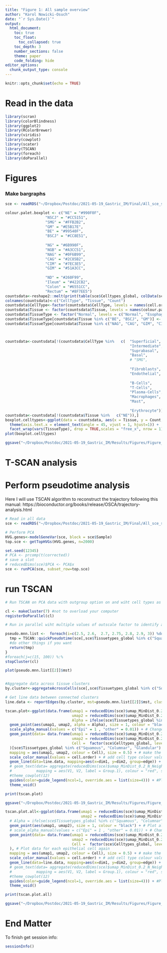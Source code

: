 ```yaml
---
title: "Figure 1: All sample overview"
author: "Karol Nowicki-Osuch"
date: "`r Sys.Date()`"
output: 
  html_document:
    toc: true
    toc_float:
      toc_collapsed: true
    toc_depth: 3
    number_sections: false
    theme: paper
    code_folding: hide
editor_options: 
  chunk_output_type: console
---
```


```r
knitr::opts_chunk$set(echo = TRUE)
```

# Read in the data

```r
library(scran)
library(colorBlindness)
library(ggplot2)
library(RColorBrewer)
library(viridis)
library(cowplot)
library(scater)
library(TSCAN)
library(foreach)
library(doParallel)
```

# Figures

### Make bargraphs

```r
sce <- readRDS("~/Dropbox/Postdoc/2021-05-19_Gastric_IM/Final/All_sce_selected_corrected_after_exclusion2.rds")

colour.palet.boxplot <- c("NE" = "#990F0F", 
                  "NSCJ" = "#CC5151",
                  "SMG" = "#FFB2B2",
                  "GM" = "#E5B17E",
                  "BE" = "#99540F",
                  "BSCJ" = "#CC8E51",
                  
                  "NG" = "#6B990F",
                  "NGB" = "#A3CC51",
                  "NAG" = "#0F6B99",
                  "CAG" = "#2C85B2",
                  "CIM" = "#7EC3E5",
                  "GIM" = "#51A3CC",
                  
                  "ND" = "#260F99",
                  "Ileum" = "#422CB2",
                  "Colon" = "#6551CC",
                  "Rectum" = "#8F7EE5")
countsdata<-reshape2::melt(print(table(sce$Celltypes_global, colData(sce)$Tissue)))
colnames(countsdata)<-c("CellType", "Tissue", "Count")
countsdata$CellType<-factor(countsdata$CellType, levels = names(cell.order))
countsdata$Tissue <- factor(countsdata$Tissue, levels = names(colour.palet.boxplot))
countsdata$TissueType <- factor("Normal", levels = c("Normal", "Esophageal IM", "Stomach IM"))
countsdata$TissueType[countsdata$Tissue %in% c("BE", "BSCJ", "GM")] <- "Esophageal IM"
countsdata$TissueType[countsdata$Tissue %in% c("NAG", "CAG", "GIM", "CIM")] <- "Stomach IM"



countsdata<-countsdata[!(countsdata$CellType %in%   c(  "Superficial", 
                                                        "Intermediate",    
                                                        "Suprabasal",
                                                        "Basal",
                                                        # "SMG",
                                                        
                                                        "Fibroblasts",
                                                        "Endothelial",
                                                        
                                                        "B-Cells",
                                                        "T-Cells",
                                                        "Plasma-Cells",
                                                        "Macrophages",
                                                        "Mast",
                                                        
                                                        "Erythrocyte")),]
countsdata<-countsdata[!(countsdata$Tissue %in%   c("NE")),]
boxplot.celltypes<-ggplot(data = countsdata, aes(x = Tissue, y = Count, fill = CellType)) + geom_bar(position = "fill", stat = "identity") +   scale_fill_manual(values = cell.order) + theme_cowplot(12)  +
  theme(axis.text.x = element_text(angle = 45, vjust = 1, hjust=1)) +
  facet_wrap(vars(TissueType), drop = TRUE,scales = "free_x", nrow = 1)+ theme(legend.position = "none")
plot(boxplot.celltypes)

ggsave("~/Dropbox/Postdoc/2021-05-19_Gastric_IM/Results/Figures/Figure_2/Boxplot.celltypes.pdf", boxplot.celltypes, device = "pdf", units="in", width=15, height=10, useDingbats = FALSE)

```

# T-SCAN analysis

# Perform pseudotime analysis

Here I will use TSCAN algorithm to reconstruct the trajectory following this manual: https://bioconductor.org/books/release/OSCA/trajectory-analysis.html


```r
# Read in all data
sce <- readRDS("~/Dropbox/Postdoc/2021-05-19_Gastric_IM/Final/All_sce_selected_corrected_after_exclusion2.rds")

# Perform PCA
HVG.genes<-modelGeneVar(sce, block = sce$Sample)
top.sce <- getTopHVGs(HVG.genes, n=2000)

set.seed(12345)
# PCA <- prcomp(t(corrected))
# save a slot
# reducedDims(sce)$PCA <- PCA$x
sce <- runPCA(sce, subset_row=top.sce) 


```

# run TSCAN

```r
# Run TSCAN on PCA data with outgroup option on and wiht cell types as clusters and with mnn mode on. Only focus on epithelial cells

cl <- makeCluster(7) #not to overload your computer
registerDoParallel(cl)

# Run in parallel wiht multiple values of outscale factor to identify a clear separation between cell types of glandular, squamous and columnar cell types

pseudo.mnn.list <-  foreach(i=c(2.5, 2.6,  2.7, 2.75, 2.8, 2.9, 3)) %dopar% {
  tmp = TSCAN::quickPseudotime(sce[,sce$Tissuetypes_global %in% c("Squamous", "Columnar", "Glandular") ], use.dimred="PCA", outgroup=TRUE, clusters =  sce$Global_cluster_selected[sce$Tissuetypes_global %in% c("Squamous", "Columnar", "Glandular") ], with.mnn = TRUE,outscale = i)
  #do other things if you want
  return(tmp) 
}
#foreach(j=c(15, 100)) %:%
stopCluster(cl)

plot(pseudo.mnn.list[[2]]$mst)


#Aggregate data across tissue clusters
by.cluster<-aggregateAcrossCells(sce[,sce$Tissuetypes_global %in% c("Squamous", "Columnar", "Glandular") ], ids = sce$Global_cluster_selected[sce$Tissuetypes_global %in% c("Squamous", "Columnar", "Glandular") ])

# Get line data between connected clusters
line.data <- reportEdges(by.cluster, mst=pseudo.mnn.list[[2]]$mst, clusters=NULL, use.dimred="umap_MinDist_0.2_N_Neighbors_15")

tscan.plot<-ggplot(data.frame(umap1 = reducedDims(sce)$umap_MinDist_0.2_N_Neighbors_15[,1],
                              umap2 = reducedDims(sce)$umap_MinDist_0.2_N_Neighbors_15[,2],
                              Alpha = ifelse(sce$Tissuetypes_global %in% c("Squamous", "Columnar", "Glandular"), "Epi", "other"))) +
  geom_point(aes(umap1, umap2, alpha = Alpha), size = 1, colour = "black") + # Plot all data in black as background
  scale_alpha_manual(values = c("Epi" = 1 , "other" = 0.01)) + # Change the alpha of the non-epithelial black dots to 1% to highlight only the epithelial cells
  geom_point(data= data.frame(umap1 = reducedDims(sce)$umap_MinDist_0.2_N_Neighbors_15[,1],
                              umap2 = reducedDims(sce)$umap_MinDist_0.2_N_Neighbors_15[,2],
                              Cell =  factor(sce$Celltypes_global, levels = names(cell.order))
  )[sce$Tissuetypes_global %in% c("Squamous", "Columnar", "Glandular") ,], # Plot data for each epithelial cell again
  mapping = aes(umap1, umap2, colour = Cell), size = 0.5) + # make the dots smaller and colour by cell type
  scale_color_manual(values = cell.order) + # add cell type colour values
  geom_line(data=line.data, mapping=aes(x=dim1, y=dim2, group=edge)) + # add line data connecting the clusters (not cell types)
  # geom_text(data= aggregate(reducedDims(sce)$umap_MinDist_0.2_N_Neighbors_15[sce$Tissuetypes_global %in% c("Squamous", "Columnar", "Glandular"),], list(sce$Global_cluster_selected[sce$Tissuetypes_global %in% c("Squamous", "Columnar", "Glandular")]), mean),
  #           mapping = aes(V1, V2, label = Group.1), colour = "red", size = 6) +
  #theme_cowplot(12) 
  guides(color=guide_legend(ncol=1, override.aes = list(size=4))) + #Plot legend in a single column
  theme_void()

print(tscan.plot)

ggsave("~/Dropbox/Postdoc/2021-05-19_Gastric_IM/Results/Figures/Figure_2/Allumap_withtscan.tiff", tscan.plot, device = "tiff", units="in", width=12, height=10)

tscan.plot.all<-ggplot(data.frame(umap1 = reducedDims(sce)$umap_MinDist_0.2_N_Neighbors_15[,1],
                                  umap2 = reducedDims(sce)$umap_MinDist_0.2_N_Neighbors_15[,2])) +
  # Alpha = ifelse(sce$Tissuetypes_global %in% c("Squamous", "Columnar", "Glandular"), "Epi", "other"))) +
  geom_point(aes(umap1, umap2), size = 1, colour = "black") + # Plot all data in black as background
  # scale_alpha_manual(values = c("Epi" = 1 , "other" = 0.01)) + # Change the alpha of the non-epithelial black dots to 1% to highlight only the epithelial cells
  geom_point(data= data.frame(umap1 = reducedDims(sce)$umap_MinDist_0.2_N_Neighbors_15[,1],
                              umap2 = reducedDims(sce)$umap_MinDist_0.2_N_Neighbors_15[,2],
                              Cell =  factor(sce$Celltypes_global, levels = names(cell.order))
  ), # Plot data for each epithelial cell again
  mapping = aes(umap1, umap2, colour = Cell), size = 0.5) + # make the dots smaller and colour by cell type
  scale_color_manual(values = cell.order) + # add cell type colour values
  geom_line(data=line.data, mapping=aes(x=dim1, y=dim2, group=edge)) + # add line data connecting the clusters (not cell types)
  # geom_text(data= aggregate(reducedDims(sce)$umap_MinDist_0.2_N_Neighbors_15[sce$Tissuetypes_global %in% c("Squamous", "Columnar", "Glandular"),], list(sce$Global_cluster_selected[sce$Tissuetypes_global %in% c("Squamous", "Columnar", "Glandular")]), mean),
  #           mapping = aes(V1, V2, label = Group.1), colour = "red", size = 6) +
  #theme_cowplot(12) 
  guides(color=guide_legend(ncol=1, override.aes = list(size=4))) + #Plot legend in a single column
  theme_void()

print(tscan.plot.all)

ggsave("~/Dropbox/Postdoc/2021-05-19_Gastric_IM/Results/Figures/Figure_2/Allumap_all_withtscan.tiff", tscan.plot.all, device = "tiff", units="in", width=12, height=10)

```



# End Matter

To finish get session info:


```r
sessionInfo()
```

